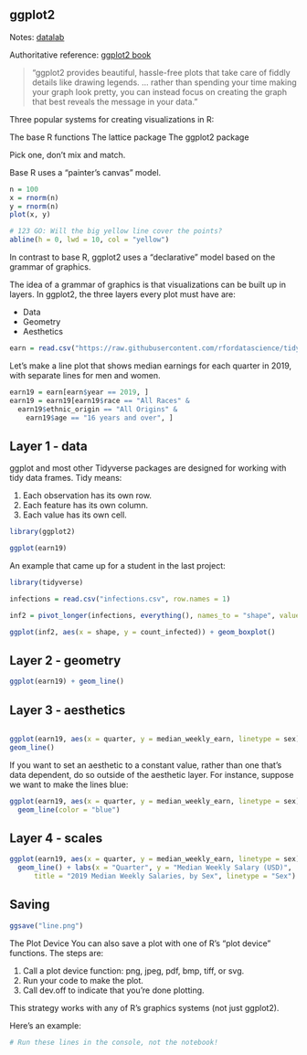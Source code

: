 
## ggplot2

Notes: [datalab](https://ucdavisdatalab.github.io/workshop_r_basics/exploring-your-data.html#data-visualization)

Authoritative reference: [ggplot2 book](https://ggplot2-book.org/introduction.html)

> "ggplot2 provides beautiful, hassle-free plots that take care of fiddly details like drawing legends. 
> ...
> rather than spending your time making your graph look pretty, you can instead focus on creating the graph that best reveals the message in your data."


Three popular systems for creating visualizations in R:

The base R functions
The lattice package
The ggplot2 package

Pick one, don't mix and match.

Base R uses a "painter's canvas" model.


```R
n = 100
x = rnorm(n)
y = rnorm(n)
plot(x, y)

# 123 GO: Will the big yellow line cover the points?
abline(h = 0, lwd = 10, col = "yellow")
```

In contrast to base R, ggplot2 uses a "declarative" model based on the grammar of graphics.

The idea of a grammar of graphics is that visualizations can be built up in layers. In ggplot2, the three layers every plot must have are:

- Data
- Geometry
- Aesthetics


```R
earn = read.csv("https://raw.githubusercontent.com/rfordatascience/tidytuesday/master/data/2021/2021-02-23/earn.csv")
```

Let’s make a line plot that shows median earnings for each quarter in 2019, with separate lines for men and women.

```R
earn19 = earn[earn$year == 2019, ]
earn19 = earn19[earn19$race == "All Races" &
  earn19$ethnic_origin == "All Origins" &
    earn19$age == "16 years and over", ]
```



## Layer 1 - data

ggplot and most other Tidyverse packages are designed for working with tidy data frames. Tidy means:

1. Each observation has its own row.
2. Each feature has its own column.
3. Each value has its own cell.

```R
library(ggplot2)

ggplot(earn19)

```

An example that came up for a student in the last project:

```r

library(tidyverse)

infections = read.csv("infections.csv", row.names = 1)

inf2 = pivot_longer(infections, everything(), names_to = "shape", values_to = "count_infected")

ggplot(inf2, aes(x = shape, y = count_infected)) + geom_boxplot()

```



## Layer 2 - geometry

```R
ggplot(earn19) + geom_line()
```


## Layer 3 - aesthetics

```R

ggplot(earn19, aes(x = quarter, y = median_weekly_earn, linetype = sex)) + 
geom_line()

```

If you want to set an aesthetic to a constant value, rather than one that’s data dependent, do so outside of the aesthetic layer. For instance, suppose we want to make the lines blue:

```R
ggplot(earn19, aes(x = quarter, y = median_weekly_earn, linetype = sex)) +
  geom_line(color = "blue")
```

## Layer 4 - scales

```R
ggplot(earn19, aes(x = quarter, y = median_weekly_earn, linetype = sex)) +
  geom_line() + labs(x = "Quarter", y = "Median Weekly Salary (USD)",
      title = "2019 Median Weekly Salaries, by Sex", linetype = "Sex")
```


## Saving

```R
ggsave("line.png")
```

The Plot Device
You can also save a plot with one of R’s “plot device” functions. The steps are:

1. Call a plot device function: png, jpeg, pdf, bmp, tiff, or svg.
1. Run your code to make the plot.
1. Call dev.off to indicate that you’re done plotting.

This strategy works with any of R’s graphics systems (not just ggplot2).

Here’s an example:

```R
# Run these lines in the console, not the notebook!
```


